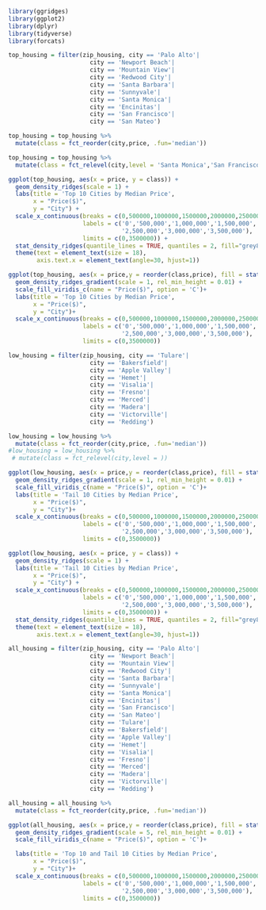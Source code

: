 ```r
library(ggridges)
library(ggplot2)
library(dplyr)
library(tidyverse)
library(forcats)
```

```r
top_housing = filter(zip_housing, city == 'Palo Alto'|
                       city == 'Newport Beach'|
                       city == 'Mountain View'|
                       city == 'Redwood City'|
                       city == 'Santa Barbara'|
                       city == 'Sunnyvale'|
                       city == 'Santa Monica'|
                       city == 'Encinitas'|
                       city == 'San Francisco'|
                       city == 'San Mateo')
```

```r
top_housing = top_housing %>%
  mutate(class = fct_reorder(city,price, .fun='median'))

top_housing = top_housing %>%
  mutate(class = fct_relevel(city,level = 'Santa Monica','San Francisco','Encinitas','Santa Barbara','San Mateo','Sunnyvale','Redwood City','Mountain View','Newport Beach','Palo Alto'))
```

```r
ggplot(top_housing, aes(x = price, y = class)) + 
  geom_density_ridges(scale = 1) + 
  labs(title = 'Top 10 Cities by Median Price',
       x = "Price($)",
       y = "City") +
  scale_x_continuous(breaks = c(0,500000,1000000,1500000,2000000,2500000,3000000,3500000), 
                     labels = c('0','500,000','1,000,000','1,500,000','2,000,000',
                                '2,500,000','3,000,000','3,500,000'),
                     limits = c(0,3500000)) + 
  stat_density_ridges(quantile_lines = TRUE, quantiles = 2, fill="grey80") +
  theme(text = element_text(size = 18),
        axis.text.x = element_text(angle=30, hjust=1))
```

```r
ggplot(top_housing, aes(x = price,y = reorder(class,price), fill = stat(x))) +
  geom_density_ridges_gradient(scale = 1, rel_min_height = 0.01) +
  scale_fill_viridis_c(name = "Price($)", option = 'C')+
  labs(title = 'Top 10 Cities by Median Price',
       x = "Price($)",
       y = "City")+
  scale_x_continuous(breaks = c(0,500000,1000000,1500000,2000000,2500000,3000000,3500000), 
                     labels = c('0','500,000','1,000,000','1,500,000','2,000,000',
                                '2,500,000','3,000,000','3,500,000'),
                     limits = c(0,3500000))
```

```r
low_housing = filter(zip_housing, city == 'Tulare'|
                       city == 'Bakersfield'|
                       city == 'Apple Valley'|
                       city == 'Hemet'|
                       city == 'Visalia'|
                       city == 'Fresno'|
                       city == 'Merced'|
                       city == 'Madera'|
                       city == 'Victorville'|
                       city == 'Redding')
```

```r
low_housing = low_housing %>%
  mutate(class = fct_reorder(city,price, .fun='median'))
#low_housing = low_housing %>%
 # mutate(class = fct_relevel(city,level = ))
```

```r
ggplot(low_housing, aes(x = price,y = reorder(class,price), fill = stat(x))) +
  geom_density_ridges_gradient(scale = 1, rel_min_height = 0.01) +
  scale_fill_viridis_c(name = "Price($)", option = 'C')+
  labs(title = 'Tail 10 Cities by Median Price',
       x = "Price($)",
       y = "City")+
  scale_x_continuous(breaks = c(0,500000,1000000,1500000,2000000,2500000,3000000,3500000), 
                     labels = c('0','500,000','1,000,000','1,500,000','2,000,000',
                                '2,500,000','3,000,000','3,500,000'),
                     limits = c(0,3500000))
```

```r
ggplot(low_housing, aes(x = price, y = class)) + 
  geom_density_ridges(scale = 1) + 
  labs(title = 'Tail 10 Cities by Median Price',
       x = "Price($)",
       y = "City") +
  scale_x_continuous(breaks = c(0,500000,1000000,1500000,2000000,2500000,3000000,3500000), 
                     labels = c('0','500,000','1,000,000','1,500,000','2,000,000',
                                '2,500,000','3,000,000','3,500,000'),
                     limits = c(0,3500000)) + 
  stat_density_ridges(quantile_lines = TRUE, quantiles = 2, fill="grey80") +
  theme(text = element_text(size = 18),
        axis.text.x = element_text(angle=30, hjust=1))
```


```r
all_housing = filter(zip_housing, city == 'Palo Alto'|
                       city == 'Newport Beach'|
                       city == 'Mountain View'|
                       city == 'Redwood City'|
                       city == 'Santa Barbara'|
                       city == 'Sunnyvale'|
                       city == 'Santa Monica'|
                       city == 'Encinitas'|
                       city == 'San Francisco'|
                       city == 'San Mateo'|
                       city == 'Tulare'|
                       city == 'Bakersfield'|
                       city == 'Apple Valley'|
                       city == 'Hemet'|
                       city == 'Visalia'|
                       city == 'Fresno'|
                       city == 'Merced'|
                       city == 'Madera'|
                       city == 'Victorville'|
                       city == 'Redding')
```

```r
all_housing = all_housing %>%
  mutate(class = fct_reorder(city,price, .fun='median'))
```

```r
ggplot(all_housing, aes(x = price,y = reorder(class,price), fill = stat(x))) +
  geom_density_ridges_gradient(scale = 5, rel_min_height = 0.01) +
  scale_fill_viridis_c(name = "Price($)", option = 'C')+

  labs(title = 'Top 10 and Tail 10 Cities by Median Price',
       x = "Price($)",
       y = "City")+
  scale_x_continuous(breaks = c(0,500000,1000000,1500000,2000000,2500000,3000000,3500000), 
                     labels = c('0','500,000','1,000,000','1,500,000','2,000,000',
                                '2,500,000','3,000,000','3,500,000'),
                     limits = c(0,3500000))
```


